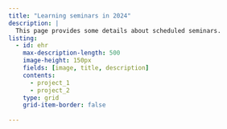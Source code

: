 ```yaml
---
title: "Learning seminars in 2024"
description: |
  This page provides some details about scheduled seminars.
listing:
  - id: ehr
    max-description-length: 500
    image-height: 150px
    fields: [image, title, description]
    contents: 
      - project_1
      - project_2
    type: grid
    grid-item-border: false
    
---
```













